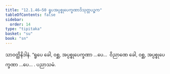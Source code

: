 ```yaml
---
title: "12.1.46–50 ရူပအပ္ပစ္စုပေက္ခဏာဒိသုတ္တပဉ္စက"
tableOfContents: false
sidebar:
  order: 14
type: "tipitaka"
basket: "su"
book: "sn"
---
```



<DynamicBreadcrumb />

<Division number="652–656" book="sn" e="ch" v="18" p="378">

<Paragraph number="1267" book="sn">
သာဝတ္ထိနိဒါနံ. “ရူပေ ခေါ, ဝစ္ဆ, အပ္ပစ္စုပေက္ခဏာ …ပေ…  ဝိညာဏေ ခေါ, ဝစ္ဆ, အပ္ပစ္စုပေက္ခဏာ …ပေ… .

</Paragraph>
</Division>

<Paragraph number="1268" type="center" book="sn">
ပညာသမံ.
</Paragraph>